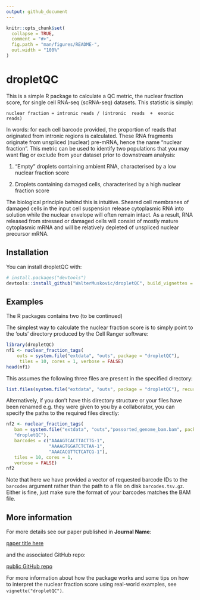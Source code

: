 ```yaml
---
output: github_document
---
```


<!-- README.md is generated from README.Rmd. Please edit that file -->

```r
knitr::opts_chunk$set(
  collapse = TRUE,
  comment = "#>",
  fig.path = "man/figures/README-",
  out.width = "100%"
)
```

# dropletQC

<!-- badges: start -->
<!-- badges: end -->

This is a simple R package to calculate a QC metric, the nuclear fraction score, for single cell RNA-seq (scRNA-seq) datasets. This statistic is simply:

    nuclear fraction = intronic reads / (intronic  reads  +  exonic  reads)

In words: for each cell barcode provided, the proportion of reads that originated from intronic regions is calculated. These RNA fragments originate from unspliced (nuclear) pre-mRNA, hence the name "nuclear fraction". This metric can be used to identify two populations that you may want flag or exclude from your dataset prior to downstream analysis:

 1. "Empty" droplets containing ambient RNA, characterised by a low nuclear fraction score
 
 2. Droplets containing damaged cells, characterised by a high nuclear fraction score

The biological principle behind this is intuitive. Sheared cell membranes of damaged cells in the input cell suspension release cytoplasmic RNA into solution while the nuclear envelope will often remain intact. As a result, RNA released from stressed or damaged cells will consist of mostly mature cytoplasmic mRNA and will be relatively depleted of unspliced nuclear precursor mRNA.

## Installation

You can install dropletQC with:

``` r
# install.packages("devtools")
devtools::install_github("WalterMuskovic/dropletQC", build_vignettes = TRUE)
```

## Examples

The R packages contains two (to be continued)

The simplest way to calculate the nuclear fraction score is to simply point to the 'outs' directory produced by the Cell Ranger software:

```r
library(dropletQC)
nf1 <- nuclear_fraction_tags(
    outs = system.file("extdata", "outs", package = "dropletQC"),
     tiles = 10, cores = 1, verbose = FALSE)
head(nf1)
```

This assumes the following three files are present in the specified directory:

```r
list.files(system.file("extdata", "outs", package = "dropletQC"), recursive = TRUE)
```

Alternatively, if you don't have this directory structure or your files have been renamed e.g. they were given to you by a collaborator, you can specify the paths to the required files directly:

```r
nf2 <- nuclear_fraction_tags(
   bam = system.file("extdata", "outs","possorted_genome_bam.bam", package =
   "dropletQC"),
   barcodes = c("AAAAGTCACTTACTTG-1",
                "AAAAGTGGATCTCTAA-1",
                "AAACACGTTCTCATCG-1"),
   tiles = 10, cores = 1,
   verbose = FALSE)
nf2
```

Note that here we have provided a vector of requested barcode IDs to the `barcodes` argument rather than the path to a file on disk `barcodes.tsv.gz`. Either is fine, just make sure the format of your barcodes matches the BAM file.

## More information

For more details see our paper published in **Journal Name**:

[paper title here](https://www.google.com)

and the associated GitHub repo:

[public GitHub repo](https://www.google.com)

For more information about how the package works and some tips on how to interpret the nuclear fraction score using real-world examples, see `vignette("dropletQC")`.
